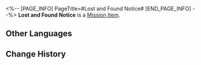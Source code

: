 <%-- [PAGE_INFO]
PageTitle=#Lost and Found Notice#
[END_PAGE_INFO] --%>
{{Item Infobox
|id          = 140229
|image       = Item Lost and Found Notice.png
|type        = Mission Item
|invCategory = Missions
|rarity      = 3
|effect      = 
|description = A lost and found notice for a missing ingenium.
}}
{{Description|''"I'm unsure of the exact time, but I lost a Baroumbrella ingenium that can write poetry near Synwood Pavilion in the Exalting Sanctum..."''}}
'''Lost and Found Notice''' is a [[Mission Item]].

==Other Languages==
{{Other Languages
|en   = Lost and Found Notice
|zhs  = 寻物启事
|zht  = 尋物啟事
|ja   = 探し物の広告
|ko   = 분실물 공고
|es   = Aviso de objeto perdido
|fr   = Avis de recherche
|ru   = Объявление о пропаже
|th   = ประกาศตามหาของหาย
|vi   = Thông Báo Tìm Đồ
|de   = Suchanzeige
|id   = Pengumuman Barang Hilang
|pt   = Aviso de Achados e Perdidos
}}

==Change History==
{{Change History|1.2}}